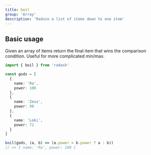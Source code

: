 ```yaml
---
title: boil
group: 'Array'
description: 'Reduce a list of items down to one item'
---
```


## Basic usage

Given an array of items return the final item that wins the comparison condition. Useful for more complicated min/max.

```ts
import { boil } from 'radash'

const gods = [
  {
    name: 'Ra',
    power: 100
  },
  {
    name: 'Zeus',
    power: 98
  },
  {
    name: 'Loki',
    power: 72
  }
]

boil(gods, (a, b) => (a.power > b.power ? a : b))
// => { name: 'Ra', power: 100 }
```

